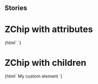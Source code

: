 
## Stories

<Meta title="Buttons/ZChip" component="z-chip" />

# ZChip with attributes

<Preview>
  <Story name="z-chip with attributes">
    {html` <z-chip
      boldtext="${text("boldtext", "1234")}"
      regulartext="${text("regulartext", "libri trovati")}"
    ></z-chip>`}
  </Story>
</Preview>

# ZChip with children

<Preview>
  <Story name="z-chip with children">
    {html` <z-chip
      type="${select("type", ["", "default", "mini"], "")}"
      disabled="${boolean("Disabled", false)}"
      filter="${boolean("Filter", false)}"
    >
      <z-body level="4">My custom element</z-body>
    </z-chip>`}
  </Story>
</Preview>

<Props of="z-chip" />
